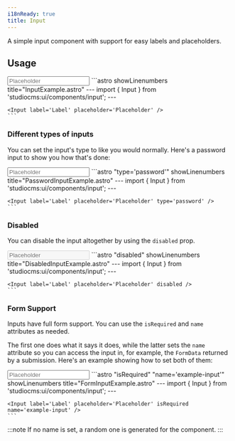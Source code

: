 ```yaml
---
i18nReady: true
title: Input
---
```



A simple input component with support for easy labels and placeholders.

## Usage

<Tabs>
  <TabItem label="Preview">
    <PreviewCard>
      <Input label="Label" placeholder="Placeholder" />
    </PreviewCard>
  </TabItem>
  <TabItem label="Code">
    ```astro showLinenumbers title="InputExample.astro"
    ---
    import { Input } from 'studiocms:ui/components/input';
    ---

    <Input label='Label' placeholder='Placeholder' />
    ```
  </TabItem>
</Tabs>

### Different types of inputs

You can set the input's type to like you would normally. Here's a password input to show you how that's done:

<Tabs>
  <TabItem label="Preview">
    <PreviewCard>
      <Input label="Label" placeholder="Placeholder" type='password' />
    </PreviewCard>
  </TabItem>
  <TabItem label="Code">
    ```astro "type='password'" showLinenumbers title="PasswordInputExample.astro"
    ---
    import { Input } from 'studiocms:ui/components/input';
    ---

    <Input label='Label' placeholder='Placeholder' type='password' />
    ```
  </TabItem>
</Tabs>

### Disabled

You can disable the input altogether by using the `disabled` prop.

<Tabs>
  <TabItem label="Preview">
    <PreviewCard>
      <Input label="Label" placeholder="Placeholder" disabled />
    </PreviewCard>
  </TabItem>
  <TabItem label="Code">
    ```astro "disabled" showLinenumbers title="DisabledInputExample.astro"
    ---
    import { Input } from 'studiocms:ui/components/input';
    ---

    <Input label='Label' placeholder='Placeholder' disabled />
    ```
  </TabItem>
</Tabs>

### Form Support

Inputs have full form support. You can use the `isRequired` and `name` attributes as needed. 

The first one does what it says it does, while the latter sets the `name` attribute so you can access the input in, for example,
the `FormData` returned by a submission. Here's an example showing how to set both of them:

<Tabs>
  <TabItem label="Preview">
    <PreviewCard>
      <Input label="Label" placeholder="Placeholder" isRequired name="example-input" />
    </PreviewCard>
  </TabItem>
  <TabItem label="Code">
    ```astro "isRequired" "name='example-input'" showLinenumbers title="FormInputExample.astro"
    ---
    import { Input } from 'studiocms:ui/components/input';
    ---

    <Input label='Label' placeholder='Placeholder' isRequired name='example-input' />
    ```
  </TabItem>
</Tabs>

:::note
If no name is set, a random one is generated for the component.
:::

